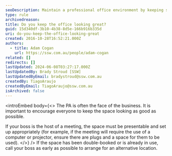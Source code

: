 ```yaml
---
seoDescription: Maintain a professional office environment by keeping spaces clean and organized to ensure a positive impression for clients and colleagues.
type: rule
archivedreason:
title: Do you keep the office looking great?
guid: 15d340df-3b10-4b38-8d5e-166b916b335d
uri: do-you-keep-the-office-looking-great
created: 2016-10-28T16:52:21.000Z
authors:
  - title: Adam Cogan
    url: https://ssw.com.au/people/adam-cogan
related: []
redirects: []
lastUpdated: 2024-06-08T03:27:17.000Z
lastUpdatedBy: Brady Stroud [SSW]
lastUpdatedByEmail: bradystroud@ssw.com.au
createdBy: TiagoAraujo
createdByEmail: TiagoAraujo@ssw.com.au
isArchived: false
---
```


<introEmbed
  body={<>
The PA is often the face of the business. It is important to encourage everyone to keep the space looking as good as possible.

If your boss is the host of a meeting, the space must be presentable and set up appropriately (for example, if the meeting will require the use of a computer or projector, ensure there are plugs and a space for them to be used).
  </>}
/>
If the space has been double-booked or is already in use, call your boss as early as possible to arrange for an alternative location.
